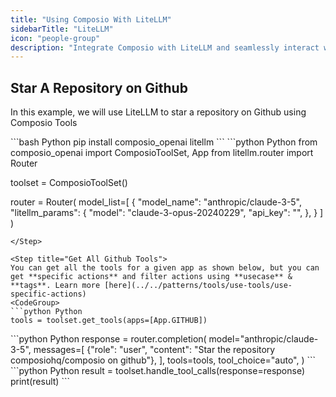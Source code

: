 ```yaml
---
title: "Using Composio With LiteLLM"
sidebarTitle: "LiteLLM"
icon: "people-group"
description: "Integrate Composio with LiteLLM and seamlessly interact with external apps"
---
```


## Star A Repository on Github
In this example, we will use LiteLLM to star a repository on Github using Composio Tools

<Steps>
<Step title="Install Packages">
```bash Python
 pip install composio_openai litellm
```
</Step>
<Step title="Import Libraries, Initialize ComposioToolSet & Create Router">
```python Python
from composio_openai import ComposioToolSet, App
from litellm.router import Router

toolset = ComposioToolSet()

router = Router(
    model_list=[
        {
            "model_name": "anthropic/claude-3-5",
            "litellm_params": {
                "model": "claude-3-opus-20240229",
                "api_key": "<your-anthropic-api-key>",
            },
        }
    ]
)
```
</Step>

<Step title="Get All Github Tools">
You can get all the tools for a given app as shown below, but you can get **specific actions** and filter actions using **usecase** & **tags**. Learn more [here](../../patterns/tools/use-tools/use-specific-actions)
<CodeGroup>
```python Python
tools = toolset.get_tools(apps=[App.GITHUB])
```
</CodeGroup>

</Step>
<Step title="Configure Router">
```python Python
response = router.completion(
    model="anthropic/claude-3-5",
    messages=[
        {"role": "user", "content": "Star the repository composiohq/composio on github"},
    ],
    tools=tools,
    tool_choice="auto",
)
```
</Step>

<Step title="Execute Tool Calls">
```python Python
result = toolset.handle_tool_calls(response=response)
print(result)
```
</Step>
</Steps>